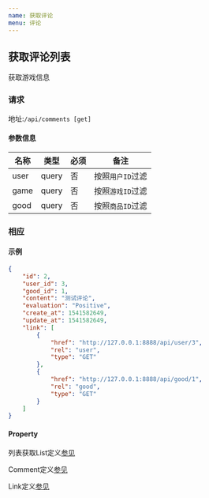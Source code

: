 ```yaml
---
name: 获取评论
menu: 评论
---
```


## 获取评论列表
获取游戏信息  
### 请求
地址:`/api/comments [get]`

#### 参数信息

| 名称 |类型|必须|备注|
|---|---|---|---|
| user | query | 否 | 按照`用户ID`过滤 |
| game | query | 否 | 按照`游戏ID`过滤 |
| good | query | 否 | 按照`商品ID`过滤 |

### 相应

#### 示例
```json
{
    "id": 2,
    "user_id": 3,
    "good_id": 1,
    "content": "测试评论",
    "evaluation": "Positive",
    "create_at": 1541582649,
    "update_at": 1541582649,
    "link": [
        {
            "href": "http://127.0.0.1:8888/api/user/3",
            "rel": "user",
            "type": "GET"
        },
        {
            "href": "http://127.0.0.1:8888/api/good/1",
            "rel": "good",
            "type": "GET"
        }
    ]
}
```

#### Property
列表获取List定义[参见](/general-get-list)

Comment定义[参见](/model-comment)

Link定义[参见](/general-link)
